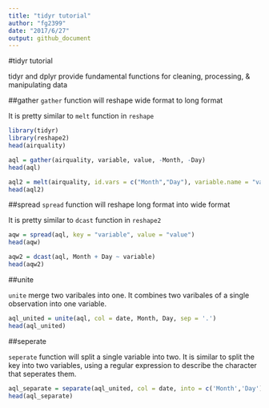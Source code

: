 ```yaml
---
title: "tidyr tutorial"
author: "fg2399"
date: "2017/6/27"
output: github_document
---
```


#tidyr tutorial

tidyr and dplyr provide fundamental functions for cleaning, processing, & manipulating data

##gather
`gather` function will reshape wide format to long format

It is pretty similar to `melt` function in `reshape`

```r
library(tidyr)
library(reshape2)
head(airquality)

aql = gather(airquality, variable, value, -Month, -Day)
head(aql)

aql2 = melt(airquality, id.vars = c("Month","Day"), variable.name = "variable", value.name = "value")
head(aql2)
```

##spread
`spread` function will reshape long format into wide format

It is pretty similar to `dcast` function in `reshape2` 

```r
aqw = spread(aql, key = "variable", value = "value")
head(aqw)

aqw2 = dcast(aql, Month + Day ~ variable)
head(aqw2)
```

##unite

`unite` merge two varibales into one. It combines two varibales of a single observation into one variable.

```r
aql_united = unite(aql, col = date, Month, Day, sep = '.')
head(aql_united)
```


##seperate

`seperate` function will split a single variable into two.
It is similar to split the key into two variables, using a regular expression to describe the character that seperates them.
```r
aql_separate = separate(aql_united, col = date, into = c('Month','Day'), sep = '\\.')
head(aql_separate)
```




